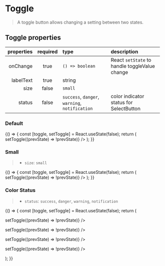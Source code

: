 
<Meta title="Forms/Toggle" component={Toggle} />

# Toggle

> A toggle button allows changing a setting between two states.

## Toggle properties

| properties | required | type                                                                                       | description                                   |
| ---------: | :------: | :----------------------------------------------------------------------------------------- | :-------------------------------------------- |
|   onChange |   true   | <code>() => boolean</code>                                                                 | React `setState` to handle toggleValue change |
|  labelText |   true   | string                                                                                     |                                               |
|       size |  false   | <code>small</code>                                                                         |                                               |
|     status |  false   | <code>success</code>, <code>danger</code>, <code>warning</code>, <code>notification</code> | color indicator status for SelectButton       |

### Default

<Canvas>
  <Story name="default">
    {() => {
      const [toggle, setToggle] = React.useState(false);
      return (
        <Toggle
          labelText="Default"
          value={toggle}
          onChange={() => setToggle((prevState) => !prevState)}
        />
      );
    }}
  </Story>
</Canvas>

### Small

> - `size`: `small`

<Canvas>
  <Story name="small">
    {() => {
      const [toggle, setToggle] = React.useState(false);
      return (
        <Toggle
          size="small"
          labelText="Small"
          name="small"
          value={toggle}
          onChange={() => setToggle((prevState) => !prevState)}
        />
      );
    }}
  </Story>
</Canvas>

### Color Status

> - `status`: `success`, `danger`, `warning`, `notification`

<Canvas>
  <Story name="status">
    {() => {
      const [toggle, setToggle] = React.useState(false);
      return (
        <div>
          <p>
            <Toggle
              status="success"
              labelText="Success!"
              name="success"
              value={toggle}
              onChange={() => setToggle((prevState) => !prevState)}
            />
          </p>
          <Spacer height="1rem" />
          <p>
            <Toggle
              status="danger"
              labelText="Danger"
              name="danger"
              value={toggle}
              onChange={() => setToggle((prevState) => !prevState)}
            />
          </p>
          <Spacer height="1rem" />
          <p>
            <Toggle
              status="warning"
              labelText="Warning"
              name="warning"
              value={toggle}
              onChange={() => setToggle((prevState) => !prevState)}
            />
          </p>
          <Spacer height="1rem" />
          <p>
            <Toggle
              status="notification"
              labelText="Notification"
              name="notification"
              value={toggle}
              onChange={() => setToggle((prevState) => !prevState)}
            />
          </p>
        </div>
      );
    }}
  </Story>
</Canvas>

